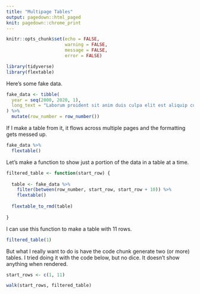 ```yaml
---
title: "Multipage Tables"
output: pagedown::html_paged
knit: pagedown::chrome_print
---
```


```r
knitr::opts_chunk$set(echo = FALSE,
                      warning = FALSE,
                      message = FALSE,
                      error = FALSE)
```

```r
library(tidyverse)
library(flextable)
```

Here's some fake data.

```r
fake_data <- tibble(
  year = seq(2000, 2020, 1),
  long_text = "Laborum proident sit anim duis culpa elit est aliquip culpa aliquip."
) %>% 
  mutate(row_number = row_number())
```

If I make a table from it, it flows across multiple pages and the formatting gets messed up.

```r
fake_data %>% 
  flextable()
```


Let's make a function to show just a portion of the data in a table at a time. 

```r
filtered_table <- function(start_row) {
  
  table <- fake_data %>% 
    filter(between(row_number, start_row, start_row + 10)) %>% 
    flextable()
  
  flextable_to_rmd(table)
  
}
```

I can use this function to make a table with 11 rows.

```r
filtered_table(1)
```

But what I really want to do is have the code chunk generate two (or more) tables. I tried doing it with the code below, but no dice. It doesn't show anything when rendered.

```r
start_rows <- c(1, 11)

walk(start_rows, filtered_table)
```

